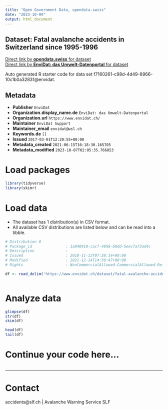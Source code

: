 ```yaml
---
title: "Open Government Data, opendata.swiss"
date: "2023-10-09"
output: html_document
---
```


## Dataset: Fatal avalanche accidents in Switzerland since 1995-1996



[Direct link by **opendata.swiss** for dataset](https://opendata.swiss/de/dataset/fatal-avalanche-accidents-in-switzerland-since-1995-1996)<br>
[Direct link by **EnviDat: das Umwelt-Datenportal** for dataset](https://www.envidat.ch/#/metadata/fatal-avalanche-accidents-switzerland-1995)

Auto generated R starter code for data set f7160261-c98d-4d49-8966-10c1b0a32831@envidat.

## Metadata

- **Publisher** `EnviDat`
- **Organization.display_name.de** `EnviDat: das Umwelt-Datenportal`
- **Organization.url** `https://www.envidat.ch/`
- **Maintainer** `EnviDat Support`
- **Maintainer_email** `envidat@wsl.ch`
- **Keywords.de** `[]`
- **Issued** `2017-03-01T12:20:55+00:00`
- **Metadata_created** `2021-06-15T16:18:30.165705`
- **Metadata_modified** `2023-10-07T02:05:35.766853`


# Load packages

```r

library(tidyverse)
library(skimr)

```

# Load data

-   The dataset has 1 distribution(s) in CSV format.
-   All available CSV distributions are listed below and can be read into a tibble.

```r

# Distribution 0
# Package_id               : 1a040918-cacf-4958-b0dd-5eec7a73ad4c
# Description              : 
# Issued                   : 2018-11-12T07:38:14+00:00
# Modified                 : 2021-12-14T14:36:47+00:00
# Rights                   : NonCommercialAllowed-CommercialAllowed-ReferenceRequired

df <- read_delim('https://www.envidat.ch/dataset/fatal-avalanche-accidents-switzerland-1995/resource/6dd040cb-e505-4373-8f7f-e932e7d73c17')



```

# Analyze data

```r

glimpse(df)
str(df)
skim(df)

head(df)
tail(df)

```

# Continue your code here...

```r

```

------------------------------------------------------------------------

# Contact

accidents@slf.ch | Avalanche Warning Service SLF
